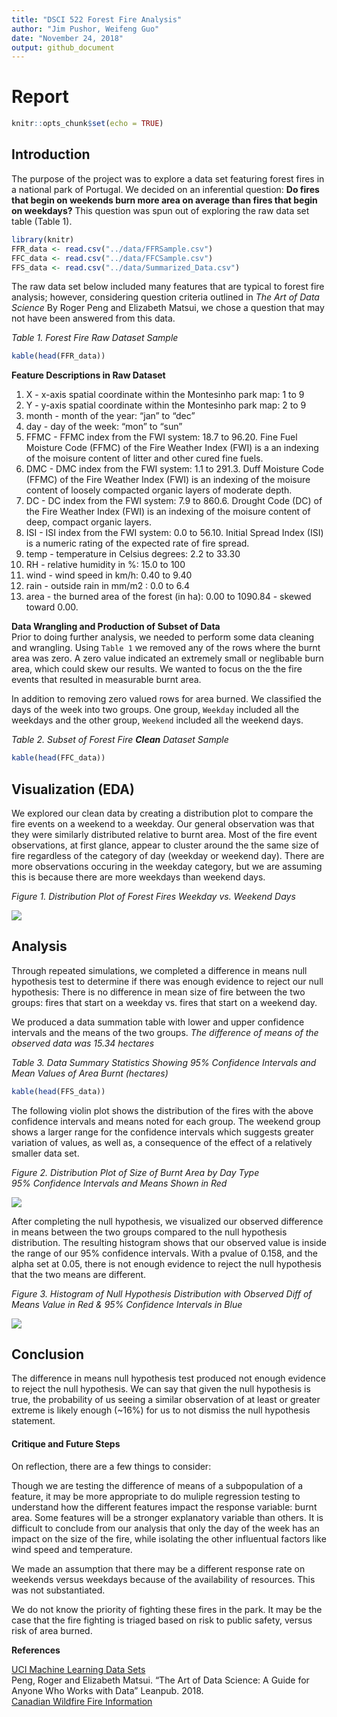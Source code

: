 ```yaml
---
title: "DSCI 522 Forest Fire Analysis"
author: "Jim Pushor, Weifeng Guo"
date: "November 24, 2018"
output: github_document
---
```


# Report
```r
knitr::opts_chunk$set(echo = TRUE)
```

## Introduction

The purpose of the project was to explore a data set featuring forest fires in a national park of Portugal. We decided on an inferential question: **Do fires that begin on weekends burn more area on average than fires that begin on weekdays?** This question was spun out of exploring the raw data set table (Table 1).

```r
library(knitr)
FFR_data <- read.csv("../data/FFRSample.csv")
FFC_data <- read.csv("../data/FFCSample.csv")
FFS_data <- read.csv("../data/Summarized_Data.csv")
```
The raw data set below included many features that are typical to forest fire analysis; however, considering question criteria outlined in *The Art of Data Science* By Roger Peng and Elizabeth Matsui, we chose a question that may not have been answered from this data.

*Table 1. Forest Fire Raw Dataset Sample*
```r
kable(head(FFR_data))
```

**Feature Descriptions in Raw Dataset**   

   1. X - x-axis spatial coordinate within the Montesinho park map: 1 to 9
   2. Y - y-axis spatial coordinate within the Montesinho park map: 2 to 9
   3. month - month of the year: "jan" to "dec" 
   4. day - day of the week: "mon" to "sun"
   5. FFMC - FFMC index from the FWI system: 18.7 to 96.20. Fine Fuel Moisture Code (FFMC) of the Fire Weather Index (FWI) is a an indexing of the moisure content of litter and other cured fine fuels.
   6. DMC - DMC index from the FWI system: 1.1 to 291.3. Duff Moisture Code (FFMC) of the Fire Weather Index (FWI) is an indexing of the moisure content of loosely compacted organic layers of moderate depth.
   7. DC - DC index from the FWI system: 7.9 to 860.6. Drought Code (DC) of the Fire Weather Index (FWI) is an indexing of the moisure content of deep, compact organic layers.
   8. ISI - ISI index from the FWI system: 0.0 to 56.10. Initial Spread Index (ISI) is a numeric rating of the expected rate of fire spread.
   9. temp - temperature in Celsius degrees: 2.2 to 33.30
   10. RH - relative humidity in %: 15.0 to 100
   11. wind - wind speed in km/h: 0.40 to 9.40 
   12. rain - outside rain in mm/m2 : 0.0 to 6.4 
   13. area - the burned area of the forest (in ha): 0.00 to 1090.84 - skewed toward 0.00.
   

**Data Wrangling and Production of Subset of Data**   
Prior to doing further analysis, we needed to perform some data cleaning and wrangling. Using `Table 1` we removed any of the rows where the burnt area was zero. A zero value indicated an extremely small or neglibable burn area, which could skew our results. We wanted to focus on the the fire events that resulted in measurable burnt area.

In addition to removing zero valued rows for area burned. We classified the days of the week into two groups. One group, `Weekday` included all the weekdays and the other group, `Weekend` included all the weekend days.


*Table 2. Subset of Forest Fire **Clean** Dataset Sample*
```r
kable(head(FFC_data))
```



## Visualization (EDA)

We explored our clean data by creating a distribution plot to compare the fire events on a weekend to a weekday. Our general observation was that they were similarly distributed relative to burnt area. Most of the fire event observations, at first glance, appear to cluster around the the same size of fire regardless of the category of day (weekday or weekend day). There are more observations occuring in the weekday category, but we are assuming this is because there are more weekdays than weekend days.

*Figure 1. Distribution Plot of Forest Fires Weekday vs. Weekend Days*

![](../img/EDA.png)



## Analysis

Through repeated simulations, we completed a difference in means null hypothesis test to determine if there was enough evidence to reject our null hypothesis: There is no difference in mean size of fire between the two groups: fires that start on a weekday vs. fires that start on a weekend day.

We produced a data summation table with lower and upper confidence intervals and the means of the two groups. *The difference of means of the observed data was 15.34 hectares*

*Table 3. Data Summary Statistics Showing 95% Confidence Intervals and Mean Values of Area Burnt (hectares)*
```r
kable(head(FFS_data))
```


The following violin plot shows the distribution of the fires with the above confidence intervals and means noted for each group. The weekend group shows a larger range for the confidence intervals which suggests greater variation of values, as well as, a consequence of the effect of a relatively smaller data set.

*Figure 2. Distribution Plot of Size of Burnt Area by Day Type*   
*95% Confidence Intervals and Means Shown in Red*

![](../img/Estimation_and_CI_Plot.png)



After completing the null hypothesis, we visualized our observed difference in means between the two groups compared to the null hypothesis distribution. The resulting histogram shows that our observed value is inside the range of our 95% confidence intervals. With a pvalue of 0.158, and the alpha set at 0.05, there is not enough evidence to reject the null hypothesis that the two means are different.

*Figure 3. Histogram of Null Hypothesis Distribution with Observed Diff of Means Value in Red &*
*95% Confidence Intervals in Blue*

![](../img/Result.png)

## Conclusion

The difference in means null hypothesis test produced not enough evidence to reject the null hypothesis. We can say that given the null hypothesis is true, the probability of us seeing a similar observation of at least or greater extreme is likely enough (~16%) for us to not dismiss the null hypothesis statement. 

#### Critique and Future Steps

On reflection, there are a few things to consider:   

Though we are testing the difference of means of a subpopulation of a feature, it may be more appropriate to do muliple regression testing to understand how the different features impact the response variable: burnt area. Some features will be a stronger explanatory variable than others. It is difficult to conclude from our analysis that only the day of the week has an impact on the size of the fire, while isolating the other influentual factors like wind speed and temperature.   

We made an assumption that there may be a different response rate on weekends versus weekdays because of the availability of resources. This was not substantiated.   

We do not know the priority of fighting these fires in the park. It may be the case that the fire fighting is triaged based on risk to public safety, versus risk of area burned.  

**References**

[UCI Machine Learning Data Sets](https://archive.ics.uci.edu/ml/datasets/Forest+Fires)   
Peng, Roger and Elizabeth Matsui. "The Art of Data Science: A Guide for Anyone Who Works with Data" Leanpub. 2018.   
[Canadian Wildfire Fire Information](http://cwfis.cfs.nrcan.gc.ca/background/summary/fwi)


